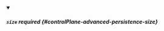 


<details className="config-field" data-expandable="true" open>
<summary>

##### `size` <span className="config-field-required" data-required="false">required</span> <span className="config-field-type"></span> <span className="config-field-default"></span> <span className="config-field-enum"></span> {#controlPlane-advanced-persistence-size}



</summary>

<PartialSizereference />


</details>
